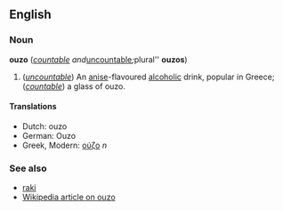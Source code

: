 ==English==
===Noun===
'''ouzo''' (''[[countable]] and ''[[uncountable]]''; ''plural'' '''ouzos''')

#(''[[uncountable]]'') An [[anise]]-flavoured [[alcoholic]] drink, popular in Greece; (''[[countable]]'') a glass of ouzo.

====Translations====
*Dutch: ouzo
*German: Ouzo
*Greek, Modern: [[ούζο]] ''n''

===See also===
*[[raki]]
*[[w:ouzo|Wikipedia article on ouzo]]